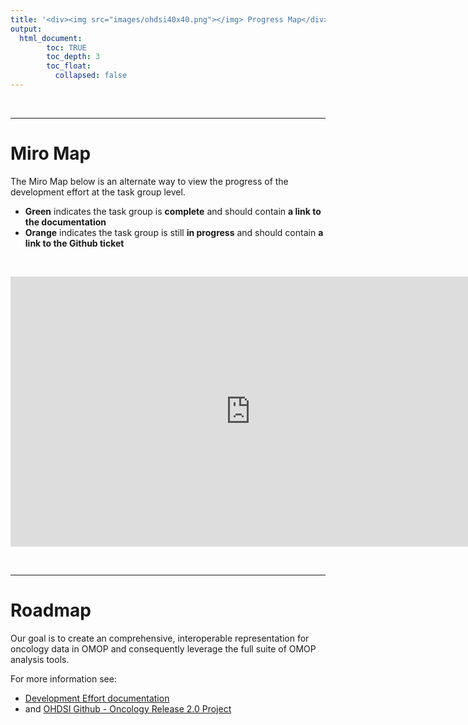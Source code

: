 ```yaml
---
title: '<div><img src="images/ohdsi40x40.png"></img> Progress Map</div>'
output: 
  html_document:
        toc: TRUE
        toc_depth: 3
        toc_float:
          collapsed: false
---
```


<br>

------------------------------------------------------------------------

# **Miro Map**

The Miro Map below is an alternate way to view the progress of the development effort at the task group level.

-   **Green** indicates the task group is **complete** and should contain **a link to the documentation**
-   **Orange** indicates the task group is still **in progress** and should contain **a link to the Github ticket**

<br>

<iframe width="768" height="432" src="https://miro.com/app/live-embed/uXjVNeNGMhQ=/?moveToViewport=7473,-157,1086,1135&amp;embedId=264604379153" frameborder="0" scrolling="no" allow="fullscreen; clipboard-read; clipboard-write" allowfullscreen>

</iframe>

<br>


---


# **Roadmap**

Our goal is to create an comprehensive, interoperable representation for oncology data in OMOP and consequently leverage the full suite of OMOP analysis tools.

For more information see:

-   [Development Effort documentation](development.html)
-   and [OHDSI Github - Oncology Release 2.0 Project](https://github.com/orgs/OHDSI/projects/13)
